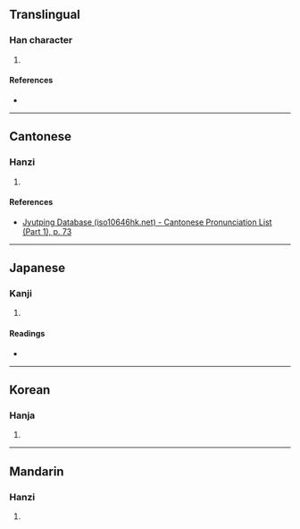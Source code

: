 {{character info/new}}
==Translingual==

===Han character===
{{Han char|rn=22|rad=匚|as=03|sn=5|four=|canj=SNO|ids=⿷匚久}}

# {{defn|Han|sort=匚03}}

====References====
* {{Han ref|kx=0153.130|dkj=02597|dj=0345.030|hdz=10082.050|uh=531B|ud=21275}}

----

==Cantonese==

===Hanzi===
{{yue-hanzi|jyut=[[gau6]]|y=gau6}}

# {{defn|lang=yue|sort=匚03}}

====References====
* [http://www.iso10646hk.net/jp/document/download.jsp Jyutping Database (iso10646hk.net) - Cantonese Pronunciation List (Part 1), p. 73]

----

==Japanese==

===Kanji===
{{ja-kanji|grade=|rs=匚03}}

# {{defn|lang=ja|sort=匚03}}

====Readings====
* {{ja-readings|on=[[きゅう]] (kyū), [[ぐ]] (gu)|kun=[[ひつぎ]] (hitsugi)}}

----

==Korean==

===Hanja===
{{ko-hanja|hangeul=구|rv=gu|mr=ku}}

# {{defn|lang=ko|sort=匚03}}

----

==Mandarin==

===Hanzi===
{{cmn-hanzi|pin=[[jiù]] ([[jiu4]])|wg=chiu<sup>4</sup>}}

# {{defn|lang=cmn|sort=匚03}}
